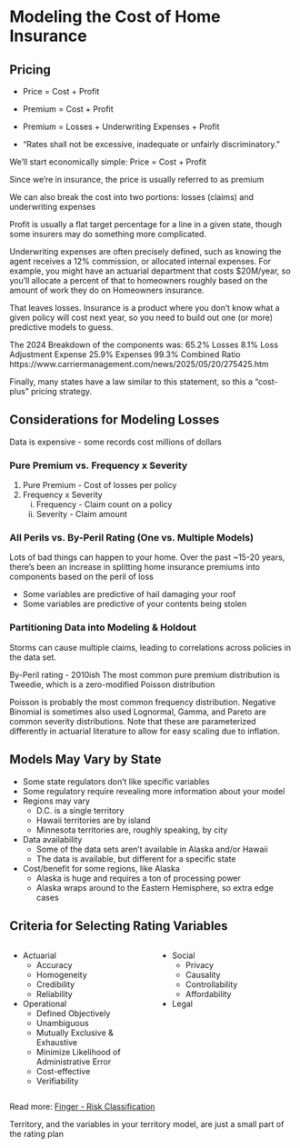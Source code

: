 # Modeling the Cost of Home Insurance {background-color="#A1D6F4"}

## Pricing {background-color="#A1D6F4"}

::: {.incremental}

- Price = Cost + Profit

- Premium = Cost + Profit

- Premium = Losses + Underwriting Expenses + Profit

- "Rates shall not be excessive, inadequate or unfairly discriminatory."

:::

::: {.notes}
We'll start economically simple: Price = Cost + Profit

Since we're in insurance, the price is usually referred to as premium

We can also break the cost into two portions: losses (claims) and underwriting expenses

Profit is usually a flat target percentage for a line in a given state, though some insurers may do something more complicated.

Underwriting expenses are often precisely defined, such as knowing the agent receives a 12% commission, or allocated internal expenses. For example, you might have an actuarial department that costs $20M/year, so you'll allocate a percent of that to homeowners roughly based on the amount of work they do on Homeowners insurance.

That leaves losses. Insurance is a product where you don't know what a given policy will cost next year, so you need to build out one (or more) predictive models to guess.

The 2024 Breakdown of the components was:
65.2% Losses
8.1% Loss Adjustment Expense
25.9% Expenses
99.3% Combined Ratio
https://www.carriermanagement.com/news/2025/05/20/275425.htm

Finally, many states have a law similar to this statement, so this a "cost-plus" pricing strategy.

:::

## Considerations for Modeling Losses {background-color="#A1D6F4"}

::: {.fragment}
Data is expensive - some records cost millions of dollars
:::

::: {.fragment}

### Pure Premium vs. Frequency x Severity

::: {.incremental}

1) Pure Premium - Cost of losses per policy
2) Frequency x Severity
    i) Frequency - Claim count on a policy
    ii) Severity - Claim amount
:::

:::


::: {.fragment}

### All Perils vs. By-Peril Rating (One vs. Multiple Models)

::: {.incremental}
Lots of bad things can happen to your home. Over the past ~15-20 years, there's been an increase in splitting home insurance premiums into components based on the peril of loss

- Some variables are predictive of hail damaging your roof
- Some variables are predictive of your contents being stolen

:::

:::

::: {.fragment}

### Partitioning Data into Modeling & Holdout

::: {.fragment}

Storms can cause multiple claims, leading to correlations across policies in the data set.
:::

:::

::: {.notes}
By-Peril rating - 2010ish
The most common pure premium distribution is Tweedie, which is a zero-modified Poisson distribution

Poisson is probably the most common frequency distribution. Negative Binomial is sometimes also used
Lognormal, Gamma, and Pareto are common severity distributions. Note that these are parameterized differently in actuarial literature to allow for easy scaling due to inflation.

:::

## Models May Vary by State {background-color="#A1D6F4"}

::: {.incremental}
- Some state regulators don't like specific variables
- Some regulatory require revealing more information about your model
- Regions may vary
  - D.C. is a single territory
  - Hawaii territories are by island
  - Minnesota territories are, roughly speaking, by city
- Data availability
  - Some of the data sets aren't available in Alaska and/or Hawaii
  - The data is available, but different for a specific state
- Cost/benefit for some regions, like Alaska
  - Alaska is huge and requires a ton of processing power
  - Alaska wraps around to the Eastern Hemisphere, so extra edge cases

:::

## Criteria for Selecting Rating Variables {background-color="#A1D6F4"}

::: {.incremental}

::: columns

::: {.column width="50%"}


- Actuarial
  - Accuracy
  - Homogeneity
  - Credibility
  - Reliability
- Operational
  - Defined Objectively
  - Unambiguous
  - Mutually Exclusive & Exhaustive
  - Minimize Likelihood of Administrative Error
  - Cost-effective
  - Verifiability

:::

::: {.column width="50%"}

- Social
  - Privacy
  - Causality
  - Controllability
  - Affordability
- Legal

:::

:::

:::

::: {.fragment}
Read more: [Finger - Risk Classification](https://www.casact.org/abstract/risk-classification-chapter-6)
:::


::: {.notes}
Territory, and the variables in your territory model, are just a small part of the rating plan

:::
